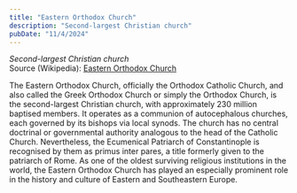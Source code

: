 ```yaml
---
title: "Eastern Orthodox Church"
description: "Second-largest Christian church"
pubDate: "11/4/2024"
---
```


*Second-largest Christian church*  
Source (Wikipedia): [Eastern Orthodox Church][1]

The Eastern Orthodox Church, officially the Orthodox Catholic Church, and also called the Greek Orthodox Church or simply the Orthodox Church, is the second-largest Christian church, with approximately 230 million baptised members. It operates as a communion of autocephalous churches, each governed by its bishops via local synods. The church has no central doctrinal or governmental authority analogous to the head of the Catholic Church. Nevertheless, the Ecumenical Patriarch of Constantinople is recognised by them as primus inter pares, a title formerly given to the patriarch of Rome. As one of the oldest surviving religious institutions in the world, the Eastern Orthodox Church has played an especially prominent role in the history and culture of Eastern and Southeastern Europe.

[1]: https://en.wikipedia.org/wiki/Eastern_Orthodox_Church
